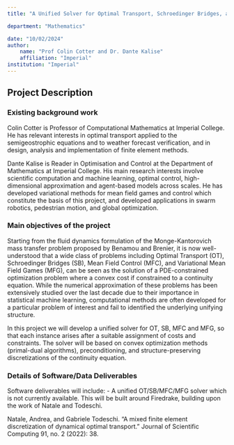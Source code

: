 ```yaml
---
title: "A Unified Solver for Optimal Transport, Schroedinger Bridges, and Variational Mean Field Games"

department: "Mathematics"

date: "10/02/2024"
author: 
    name: "Prof Colin Cotter and Dr. Dante Kalise"
    affiliation: "Imperial"
institution: "Imperial"
---
```

## Project Description

### Existing background work

Colin Cotter is Professor of Computational Mathematics at Imperial College. He has relevant interests in optimal transport applied to the semigeostrophic equations and to weather forecast verification, and in design, analysis and implementation of finite element methods.

Dante Kalise is Reader in Optimisation and Control at the Department of Mathematics at Imperial College. His main research interests involve scientific computation and machine learning, optimal control, high-dimensional approximation and agent-based models across scales. He has developed variational methods for mean field games and control which constitute the basis of this project, and developed applications in swarm robotics, pedestrian motion, and global optimization.

### Main objectives of the project

Starting from the fluid dynamics formulation of the Monge-Kantorovich mass transfer problem proposed by Benamou and Brenier, it is now well-understood that a wide class of problems including Optimal Transport (OT), Schroedinger Bridges (SB), Mean Field Control (MFC), and Variational Mean Field Games (MFG), can be seen as the solution of a PDE-constrained optimization problem where a convex cost if constrained to a continuity equation.  While the numerical approximation of these problems has been extensively studied over the last decade due to their importance in statistical machine learning, computational methods are often developed for a particular problem of interest and fail to identified the underlying unifying structure. 

In this project we will develop a unified solver for OT, SB, MFC and MFG, so that each instance arises after a suitable assignment of costs and constraints. The solver will be based on convex optimization methods (primal-dual algorithms), preconditioning, and structure-preserving discretizations of the continuity equation. 

### Details of Software/Data Deliverables

Software deliverables will include:
-	A unified OT/SB/MFC/MFG solver which is not currently available.  This will be built around Firedrake, building upon the work of Natale and Todeschi.

Natale, Andrea, and Gabriele Todeschi. "A mixed finite element discretization of dynamical optimal transport." Journal of Scientific Computing 91, no. 2 (2022): 38.
